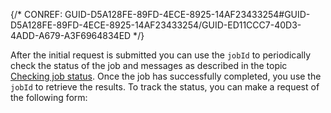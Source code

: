 

{/* CONREF: GUID-D5A128FE-89FD-4ECE-8925-14AF23433254#GUID-D5A128FE-89FD-4ECE-8925-14AF23433254/GUID-ED11CCC7-40D3-4ADD-A679-A3F6964834ED  */}

After the initial request is submitted you can use the `jobId`  to periodically check the status of the job and messages as described in the topic [Checking job status](DEVSITE/rest/services-reference/enterprise/spatial-analysis/reference/checking-job-status-1/). Once the job has successfully completed, you use the `jobId`  to retrieve the results. To track the status, you can make a request of the following form:
